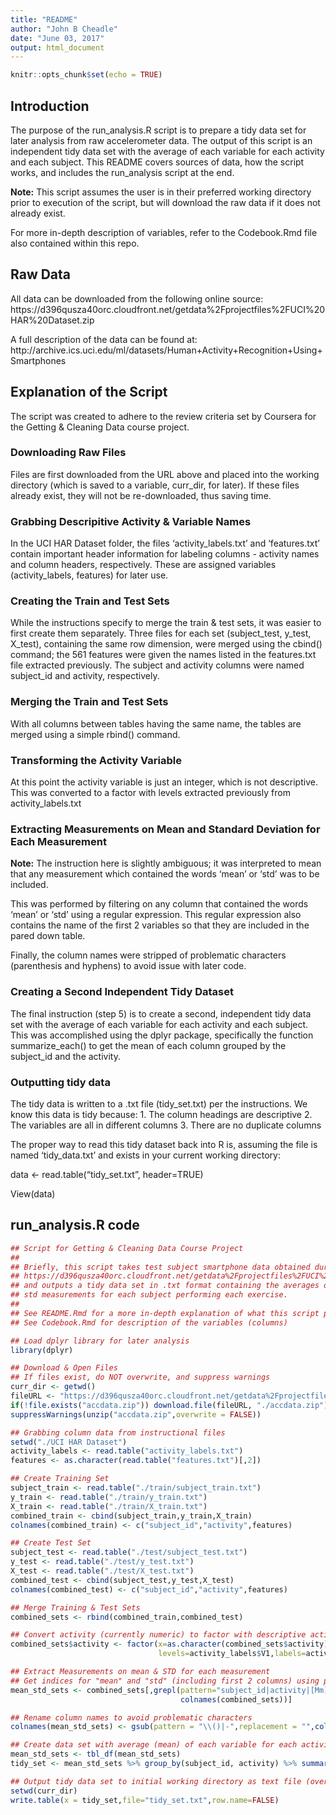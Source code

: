 ```yaml
---
title: "README"
author: "John B Cheadle"
date: "June 03, 2017"
output: html_document
---
```


```r
knitr::opts_chunk$set(echo = TRUE)
```

## Introduction
The purpose of the run_analysis.R script is to prepare a tidy data set for later analysis from raw accelerometer data.  The output of this script is an independent tidy data set with the average of each variable for each activity and each subject. This README covers sources of data, how the script works, and includes the run_analysis script at the end.

<b>Note:</b> This script assumes the user is in their preferred working directory prior to execution of the script, but will download the raw data if it does not already exist.

For more in-depth description of variables, refer to the Codebook.Rmd file also contained within this repo.

## Raw Data
All data can be downloaded from the following online source: https://d396qusza40orc.cloudfront.net/getdata%2Fprojectfiles%2FUCI%20HAR%20Dataset.zip


A full description of the data can be found at: http://archive.ics.uci.edu/ml/datasets/Human+Activity+Recognition+Using+Smartphones

## Explanation of the Script
The script was created to adhere to the review criteria set by Coursera for the Getting & Cleaning Data course project.

### Downloading Raw Files
Files are first downloaded from the URL above and placed into the working directory (which is saved to a variable, curr_dir, for later).  If these files already exist, they will not be re-downloaded, thus saving time.

### Grabbing Descripitive Activity & Variable Names
In the UCI HAR Dataset folder, the files 'activity_labels.txt' and 'features.txt' contain important header information for labeling columns - activity names and column headers, respectively.  These are assigned variables (activity_labels, features) for later use.

### Creating the Train and Test Sets
While the instructions specify to merge the train & test sets, it was easier to first create them separately.  Three files for each set (subject_test, y_test, X_test), containing the same row dimension, were merged using the cbind() command; the 561 features were given the names listed in the features.txt file extracted previously.  The subject and activity columns were named subject_id and activity, respectively. 

### Merging the Train and Test Sets
With all columns between tables having the same name, the tables are merged using a simple rbind() command.

### Transforming the Activity Variable
At this point the activity variable is just an integer, which is not descriptive.  This was converted to a factor with levels extracted previously from activity_labels.txt

### Extracting Measurements on Mean and Standard Deviation for Each Measurement
<b>Note:</b> The instruction here is slightly ambiguous; it was interpreted to mean that any measurement which contained the words 'mean' or 'std' was to be included.

This was performed by filtering on any column that contained the words 'mean' or 'std' using a regular expression.  This regular expression also contains the name of the first 2 variables so that they are included in the pared down table.

Finally, the column names were stripped of problematic characters (parenthesis and hyphens) to avoid issue with later code.

### Creating a Second Independent Tidy Dataset
The final instruction (step 5) is to create a second, independent tidy data set with the average of each variable for each activity and each subject.  This was accomplished using the dplyr package, specifically the function summarize_each() to get the mean of each column grouped by the subject_id and the activity.

### Outputting tidy data
The tidy data is written to a .txt file (tidy_set.txt) per the instructions.  We know this data is tidy because:
1. The column headings are descriptive
2. The variables are all in different columns
3. There are no duplicate columns

The proper way to read this tidy dataset back into R is, assuming the file is named 'tidy_data.txt' and exists in your current working directory:

data <- read.table("tidy_set.txt", header=TRUE)

View(data)

## run_analysis.R code

```r
## Script for Getting & Cleaning Data Course Project
## 
## Briefly, this script takes test subject smartphone data obtained during exercise from
## https://d396qusza40orc.cloudfront.net/getdata%2Fprojectfiles%2FUCI%20HAR%20Dataset.zip
## and outputs a tidy data set in .txt format containing the averages of the mean and 
## std measurements for each subject performing each exercise.
##
## See README.Rmd for a more in-depth explanation of what this script performs.
## See Codebook.Rmd for description of the variables (columns)

## Load dplyr library for later analysis
library(dplyr)

## Download & Open Files
## If files exist, do NOT overwrite, and suppress warnings
curr_dir <- getwd()
fileURL <- "https://d396qusza40orc.cloudfront.net/getdata%2Fprojectfiles%2FUCI%20HAR%20Dataset.zip"
if(!file.exists("accdata.zip")) download.file(fileURL, "./accdata.zip")
suppressWarnings(unzip("accdata.zip",overwrite = FALSE))

## Grabbing column data from instructional files
setwd("./UCI HAR Dataset")
activity_labels <- read.table("activity_labels.txt")
features <- as.character(read.table("features.txt")[,2])

## Create Training Set
subject_train <- read.table("./train/subject_train.txt")
y_train <- read.table("./train/y_train.txt")
X_train <- read.table("./train/X_train.txt")
combined_train <- cbind(subject_train,y_train,X_train)
colnames(combined_train) <- c("subject_id","activity",features)

## Create Test Set
subject_test <- read.table("./test/subject_test.txt") 
y_test <- read.table("./test/y_test.txt")
X_test <- read.table("./test/X_test.txt")
combined_test <- cbind(subject_test,y_test,X_test)
colnames(combined_test) <- c("subject_id","activity",features)

## Merge Training & Test Sets
combined_sets <- rbind(combined_train,combined_test)

## Convert activity (currently numeric) to factor with descriptive activity names
combined_sets$activity <- factor(x=as.character(combined_sets$activity),
                                 levels=activity_labels$V1,labels=activity_labels$V2)

## Extract Measurements on mean & STD for each measurement
## Get indices for "mean" and "std" (including first 2 columns) using pattern.  Subset on these indices.
mean_std_sets <- combined_sets[,grepl(pattern="subject_id|activity|[Mm]ean|[Ss]td",
                                      colnames(combined_sets))]

## Rename column names to avoid problematic characters 
colnames(mean_std_sets) <- gsub(pattern = "\\()|-",replacement = "",colnames(mean_std_sets))                             

## Create data set with average (mean) of each variable for each activity and each subject using ddplyr
mean_std_sets <- tbl_df(mean_std_sets)
tidy_set <- mean_std_sets %>% group_by(subject_id, activity) %>% summarize_each(funs(mean))

## Output tidy data set to initial working directory as text file (overwite if file exists)
setwd(curr_dir)
write.table(x = tidy_set,file="tidy_set.txt",row.name=FALSE)
```

